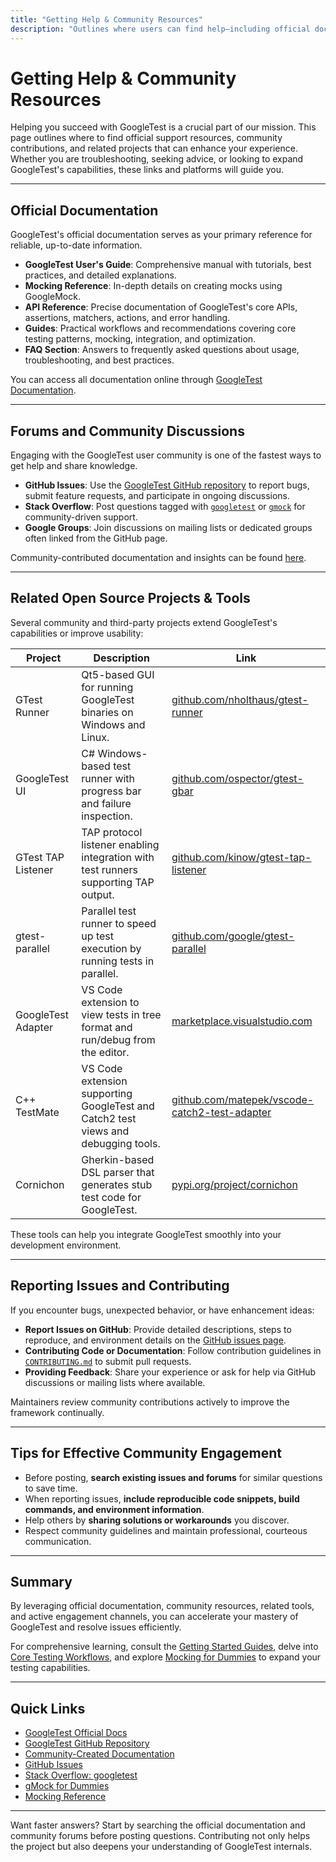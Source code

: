 ```yaml
---
title: "Getting Help & Community Resources"
description: "Outlines where users can find help—including official documentation, forums, and related open source projects. Lists useful community extensions and highlights platforms for reporting issues or seeking advice."
---
```


# Getting Help & Community Resources

Helping you succeed with GoogleTest is a crucial part of our mission. This page outlines where to find official support resources, community contributions, and related projects that can enhance your experience. Whether you are troubleshooting, seeking advice, or looking to expand GoogleTest's capabilities, these links and platforms will guide you.

---

## Official Documentation

GoogleTest's official documentation serves as your primary reference for reliable, up-to-date information.

- **GoogleTest User's Guide**: Comprehensive manual with tutorials, best practices, and detailed explanations.
- **Mocking Reference**: In-depth details on creating mocks using GoogleMock.
- **API Reference**: Precise documentation of GoogleTest's core APIs, assertions, matchers, actions, and error handling.
- **Guides**: Practical workflows and recommendations covering core testing patterns, mocking, integration, and optimization.
- **FAQ Section**: Answers to frequently asked questions about usage, troubleshooting, and best practices.

You can access all documentation online through [GoogleTest Documentation](https://google.github.io/googletest/).

---

## Forums and Community Discussions

Engaging with the GoogleTest user community is one of the fastest ways to get help and share knowledge.

- **GitHub Issues**: Use the [GoogleTest GitHub repository](https://github.com/google/googletest/issues) to report bugs, submit feature requests, and participate in ongoing discussions.
- **Stack Overflow**: Post questions tagged with [`googletest`](https://stackoverflow.com/questions/tagged/googletest) or [`gmock`](https://stackoverflow.com/questions/tagged/gmock) for community-driven support.
- **Google Groups**: Join discussions on mailing lists or dedicated groups often linked from the GitHub page.

Community-contributed documentation and insights can be found [here](https://github.com/google/googletest/blob/main/docs/community_created_documentation.md).

---

## Related Open Source Projects & Tools

Several community and third-party projects extend GoogleTest's capabilities or improve usability:

| Project               | Description                                                                                   | Link                                                                                      |
|-----------------------|-----------------------------------------------------------------------------------------------|-------------------------------------------------------------------------------------------|
| GTest Runner          | Qt5-based GUI for running GoogleTest binaries on Windows and Linux.                           | [github.com/nholthaus/gtest-runner](https://github.com/nholthaus/gtest-runner)             |
| GoogleTest UI         | C# Windows-based test runner with progress bar and failure inspection.                        | [github.com/ospector/gtest-gbar](https://github.com/ospector/gtest-gbar)                   |
| GTest TAP Listener    | TAP protocol listener enabling integration with test runners supporting TAP output.          | [github.com/kinow/gtest-tap-listener](https://github.com/kinow/gtest-tap-listener)         |
| gtest-parallel        | Parallel test runner to speed up test execution by running tests in parallel.                | [github.com/google/gtest-parallel](https://github.com/google/gtest-parallel)               |
| GoogleTest Adapter    | VS Code extension to view tests in tree format and run/debug from the editor.                | [marketplace.visualstudio.com](https://marketplace.visualstudio.com/items?itemName=DavidSchuldenfrei.gtest-adapter) |
| C++ TestMate          | VS Code extension supporting GoogleTest and Catch2 test views and debugging tools.          | [github.com/matepek/vscode-catch2-test-adapter](https://github.com/matepek/vscode-catch2-test-adapter) |
| Cornichon             | Gherkin-based DSL parser that generates stub test code for GoogleTest.                       | [pypi.org/project/cornichon](https://pypi.org/project/cornichon/)                          |

These tools can help you integrate GoogleTest smoothly into your development environment.

---

## Reporting Issues and Contributing

If you encounter bugs, unexpected behavior, or have enhancement ideas:

- **Report Issues on GitHub**: Provide detailed descriptions, steps to reproduce, and environment details on the [GitHub issues page](https://github.com/google/googletest/issues).
- **Contributing Code or Documentation**: Follow contribution guidelines in [`CONTRIBUTING.md`](https://github.com/google/googletest/blob/main/CONTRIBUTING.md) to submit pull requests.
- **Providing Feedback**: Share your experience or ask for help via GitHub discussions or mailing lists where available.

Maintainers review community contributions actively to improve the framework continually.

---

## Tips for Effective Community Engagement

- Before posting, **search existing issues and forums** for similar questions to save time.
- When reporting issues, **include reproducible code snippets, build commands, and environment information**.
- Help others by **sharing solutions or workarounds** you discover.
- Respect community guidelines and maintain professional, courteous communication.

---

## Summary

By leveraging official documentation, community resources, related tools, and active engagement channels, you can accelerate your mastery of GoogleTest and resolve issues efficiently.

For comprehensive learning, consult the [Getting Started Guides](../getting-started/setup-prerequisites-installation/system-requirements.md), delve into [Core Testing Workflows](../guides/core-testing-workflows/organizing-and-running-tests.md), and explore [Mocking for Dummies](../gmock_for_dummies.md) to expand your testing capabilities.

---

## Quick Links

- [GoogleTest Official Docs](https://google.github.io/googletest/)
- [GoogleTest GitHub Repository](https://github.com/google/googletest)
- [Community-Created Documentation](https://github.com/google/googletest/blob/main/docs/community_created_documentation.md)
- [GitHub Issues](https://github.com/google/googletest/issues)
- [Stack Overflow: googletest](https://stackoverflow.com/questions/tagged/googletest)
- [gMock for Dummies](../gmock_for_dummies.md)
- [Mocking Reference](../reference/mocking.md)

---

<Tip>
Want faster answers? Start by searching the official documentation and community forums before posting questions.
</Tip>

<Note>
Contributing not only helps the project but also deepens your understanding of GoogleTest internals.
</Note>
